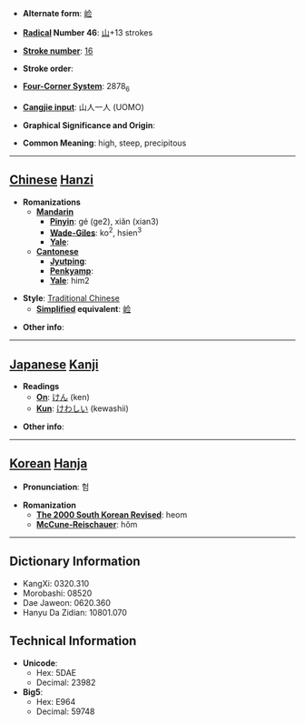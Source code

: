 * '''Alternate form''': [[崄]]

* '''[[Wiktionary:Chinese radical index| Radical]] Number 46''': [[Wiktionary:Chinese radical index 山|山]]+13 strokes

* '''[[Wiktionary:Chinese total strokes index|Stroke number]]''': [[Wiktionary:Chinese total strokes index 16|16]]

* '''Stroke order''': 

* '''[[Wiktionary:Chinese four corner index|Four-Corner System]]''': 2878<sub>6</sub>

* '''[[Wiktionary:Chinese Cangjie index|Cangjie input]]''': 山人一人 (UOMO)

* '''Graphical Significance and Origin''': 

* '''Common Meaning''': high, steep, precipitous

----

== [[Chinese]] [[Hanzi]] ==

* '''Romanizations'''
** '''[[Mandarin]]'''
*** '''[[Pinyin]]''': gé (ge2), xiǎn (xian3)
*** '''[[Wade-Giles]]''': ko<sup>2</sup>, hsien<sup>3</sup>
*** '''[[Yale]]''': 
** '''[[Cantonese]]'''
*** '''[[Jyutping]]''':
*** '''[[Penkyamp]]''': 
*** '''[[Yale]]''': him2

* '''Style''': [[Traditional Chinese]] 
** '''[[Simplified Chinese|Simplified]] equivalent''': [[崄]]

* '''Other info''': 

----

== [[Japanese]] [[Kanji]] ==

* '''Readings'''
** '''[[On]]''': [[けん]] (ken)
** '''[[Kun]]''': [[けわしい]] (kewashii)

* '''Other info''':  

----

== [[Korean]] [[Hanja]] ==

* '''Pronunciation''': 험

* '''Romanization'''
** '''[[The 2000 South Korean Revised Romanization|The 2000 South Korean Revised]]''': heom
** '''[[McCune-Reischauer]]''': hŏm

----

== Dictionary Information ==

* KangXi: 0320.310
* Morobashi: 08520
* Dae Jaweon: 0620.360
* Hanyu Da Zidian: 10801.070

== Technical Information ==

* '''Unicode''':
** Hex: 5DAE
** Decimal: 23982
* '''Big5''':
** Hex: E964
** Decimal: 59748